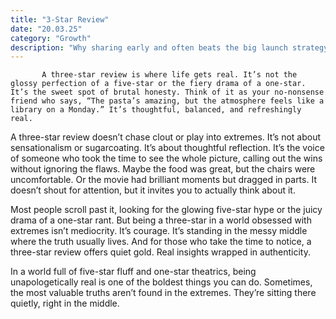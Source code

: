 ```yaml
---
title: "3-Star Review"
date: "20.03.25"
category: "Growth"
description: "Why sharing early and often beats the big launch strategy"
---
```


           A three-star review is where life gets real. It’s not the glossy perfection of a five-star or the fiery drama of a one-star. It’s the sweet spot of brutal honesty. Think of it as your no-nonsense friend who says, “The pasta’s amazing, but the atmosphere feels like a library on a Monday.” It’s thoughtful, balanced, and refreshingly real.

A three-star review doesn’t chase clout or play into extremes. It’s not about sensationalism or sugarcoating. It’s about thoughtful reflection. It’s the voice of someone who took the time to see the whole picture, calling out the wins without ignoring the flaws. Maybe the food was great, but the chairs were uncomfortable. Or the movie had brilliant moments but dragged in parts. It doesn’t shout for attention, but it invites you to actually think about it.

Most people scroll past it, looking for the glowing five-star hype or the juicy drama of a one-star rant. But being a three-star in a world obsessed with extremes isn’t mediocrity. It’s courage. It’s standing in the messy middle where the truth usually lives. And for those who take the time to notice, a three-star review offers quiet gold. Real insights wrapped in authenticity.

In a world full of five-star fluff and one-star theatrics, being unapologetically real is one of the boldest things you can do. Sometimes, the most valuable truths aren’t found in the extremes. They’re sitting there quietly, right in the middle.
